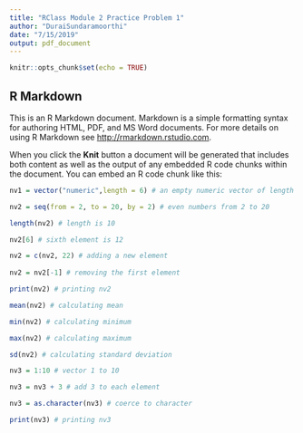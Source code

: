 ---
title: "RClass Module 2 Practice Problem 1"
author: "DuraiSundaramoorthi"
date: "7/15/2019"
output: pdf_document
---

```{r setup, include=FALSE}
knitr::opts_chunk$set(echo = TRUE)
```

## R Markdown

This is an R Markdown document. Markdown is a simple formatting syntax for authoring HTML, PDF, and MS Word documents. For more details on using R Markdown see <http://rmarkdown.rstudio.com>.

When you click the **Knit** button a document will be generated that includes both content as well as the output of any embedded R code chunks within the document. You can embed an R code chunk like this:

```{r}
nv1 = vector("numeric",length = 6) # an empty numeric vector of length 6

nv2 = seq(from = 2, to = 20, by = 2) # even numbers from 2 to 20

length(nv2) # length is 10

nv2[6] # sixth element is 12

nv2 = c(nv2, 22) # adding a new element
 
nv2 = nv2[-1] # removing the first element

print(nv2) # printing nv2

mean(nv2) # calculating mean

min(nv2) # calculating minimum

max(nv2) # calculating maximum

sd(nv2) # calculating standard deviation

nv3 = 1:10 # vector 1 to 10

nv3 = nv3 + 3 # add 3 to each element

nv3 = as.character(nv3) # coerce to character

print(nv3) # printing nv3
```
